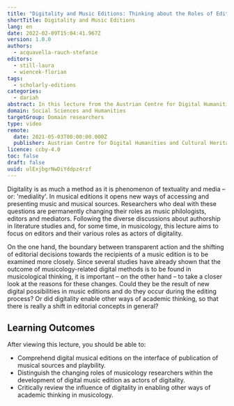 ```yaml
---
title: "Digitality and Music Editions: Thinking about the Roles of Editors"
shortTitle: Digitality and Music Editions
lang: en
date: 2022-02-09T15:04:41.967Z
version: 1.0.0
authors:
  - acquavella-rauch-stefanie
editors:
  - still-laura
  - wiencek-florian
tags:
  - scholarly-editions
categories:
  - dariah
abstract: In this lecture from the Austrian Centre for Digital Humanities and Cultural Heritage (ACDH-CH) entitled "Digitality and Music Editions".  Thinking about the Roles of Editors, Stefanie Acquavella-Rauch discusses digitality as a method as well as a phenomenon and its role in music editions. In this talk, digitality is discussed as inhibiting a significant role in how researchers' roles change according to their personal engagement with the digital.
domain: Social Sciences and Humanities
targetGroup: Domain researchers
type: video
remote:
  date: 2021-05-03T00:00:00.000Z
  publisher: Austrian Centre for Digital Humanities and Cultural Heritage (ACDH-CH)
licence: ccby-4.0
toc: false
draft: false
uuid: ulExjbgrNwDiYddpz4rzf
---
```


Digitality is as much a method as it is phenomenon of textuality and media – or: 'mediality'. In musical editions it opens new ways of accessing and presenting music and musical sources. Researchers who deal with these questions are permanently changing their roles as music philologists, editors and mediators. Following the diverse discussions about authorship in literature studies and, for some time, in musicology, this lecture aims to focus on editors and their various roles as actors of digitality.

On the one hand, the boundary between transparent action and the shifting of editorial decisions towards the recipients of a music edition is to be examined more closely. Since several studies have already shown that the outcome of musicology-related digital methods is to be found in musicological thinking, it is important – on the other hand – to take a closer look at the reasons for these changes. Could they be the result of new digital possibilities in music editions and do they occur during the editing process? Or did digitality enable other ways of academic thinking, so that there is really a shift in editorial concepts in general?

## Learning Outcomes

After viewing this lecture, you should be able to:

- Comprehend digital musical editions on the interface of publication of musical sources and playbility.
- Distinguish the changing roles of musicology researchers within the development of digital music edition as actors of digitality.
- Critically review the influence of digitality in enabling other ways of academic thinking in musicology.

<VideoCard
  title="Click to view"
  subtitle="Stefanie Aquavella-Rauch – Digitality and Music Editions: Thinking about the Roles of Editors"
  id="5ZDb9aQixIU"
  image="images/acdh-stefanie-acquavella-rauch.png"
/>
